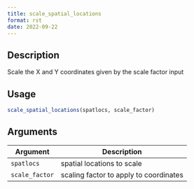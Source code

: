 ```yaml
--- 
title: scale_spatial_locations 
format: rst 
date: 2022-09-22 
--- 
```


## Description

Scale the X and Y coordinates given by the scale factor input


## Usage

```r
scale_spatial_locations(spatlocs, scale_factor)
```


## Arguments

Argument      |Description
------------- |----------------
`spatlocs`     |     spatial locations to scale
`scale_factor`     |     scaling factor to apply to coordinates


